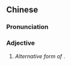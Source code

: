 ==Chinese==
{{zh-forms}}

===Pronunciation===
{{zh-pron
|m=dèse
|cat=a
}}

===Adjective===
{{zh-adj}}

# ''Alternative form of'' {{zh-l|得瑟}}.